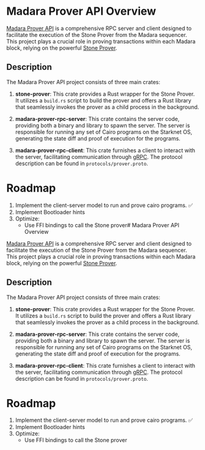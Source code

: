 # Madara Prover API Overview

[Madara Prover API](https://github.com/Moonsong-Labs/madara-prover-api) is a comprehensive RPC server and client designed to facilitate the execution of the Stone Prover from the Madara sequencer. This project plays a crucial role in proving transactions within each Madara block, relying on the powerful [Stone Prover](https://github.com/starkware-libs/stone-prover).

## Description

The Madara Prover API project consists of three main crates:

1. **stone-prover**: This crate provides a Rust wrapper for the Stone Prover. It utilizes a `build.rs` script to build the prover and offers a Rust library that seamlessly invokes the prover as a child process in the background.

2. **madara-prover-rpc-server**: This crate contains the server code, providing both a binary and library to spawn the server. The server is responsible for running any set of Cairo programs on the Starknet OS, generating the state diff and proof of execution for the programs.

3. **madara-prover-rpc-client**: This crate furnishes a client to interact with the server, facilitating communication through [gRPC](https://grpc.io/). The protocol description can be found in `protocols/prover.proto`.

# Roadmap

1. Implement the client-server model to run and prove cairo programs. :white_check_mark:
2. Implement Bootloader hints
3. Optimize:
   - Use FFI bindings to call the Stone prover# Madara Prover API Overview

[Madara Prover API](https://github.com/Moonsong-Labs/madara-prover-api) is a comprehensive RPC server and client designed to facilitate the execution of the Stone Prover from the Madara sequencer. This project plays a crucial role in proving transactions within each Madara block, relying on the powerful [Stone Prover](https://github.com/starkware-libs/stone-prover).

## Description

The Madara Prover API project consists of three main crates:

1. **stone-prover**: This crate provides a Rust wrapper for the Stone Prover. It utilizes a `build.rs` script to build the prover and offers a Rust library that seamlessly invokes the prover as a child process in the background.

2. **madara-prover-rpc-server**: This crate contains the server code, providing both a binary and library to spawn the server. The server is responsible for running any set of Cairo programs on the Starknet OS, generating the state diff and proof of execution for the programs.

3. **madara-prover-rpc-client**: This crate furnishes a client to interact with the server, facilitating communication through [gRPC](https://grpc.io/). The protocol description can be found in `protocols/prover.proto`.

# Roadmap

1. Implement the client-server model to run and prove cairo programs. :white_check_mark:
2. Implement Bootloader hints
3. Optimize:
   - Use FFI bindings to call the Stone prover
